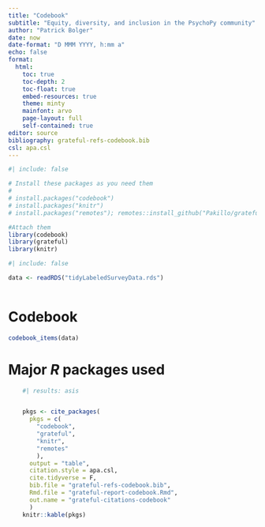 ```yaml
---
title: "Codebook"
subtitle: "Equity, diversity, and inclusion in the PsychoPy community"
author: "Patrick Bolger"
date: now
date-format: "D MMM YYYY, h:mm a"
echo: false
format: 
  html:
    toc: true
    toc-depth: 2
    toc-float: true
    embed-resources: true
    theme: minty
    mainfont: arvo
    page-layout: full
    self-contained: true
editor: source
bibliography: grateful-refs-codebook.bib
csl: apa.csl
---
```


```r

#| include: false

# Install these packages as you need them
#
# install.packages("codebook")
# install.packages("knitr")
# install.packages("remotes"); remotes::install_github("Pakillo/grateful")

#Attach them
library(codebook)
library(grateful)
library(knitr)

```

```r
#| include: false

data <- readRDS("tidyLabeledSurveyData.rds")
              
```

# Codebook

```r

codebook_items(data)

```

# Major *R* packages used

```r
    #| results: asis


    pkgs <- cite_packages(
      pkgs = c(
        "codebook",
        "grateful",
        "knitr",
        "remotes"
        ),
      output = "table", 
      citation.style = apa.csl,
      cite.tidyverse = F,
      bib.file = "grateful-refs-codebook.bib",
      Rmd.file = "grateful-report-codebook.Rmd",
      out.name = "grateful-citations-codebook"
      )
    knitr::kable(pkgs)

```
